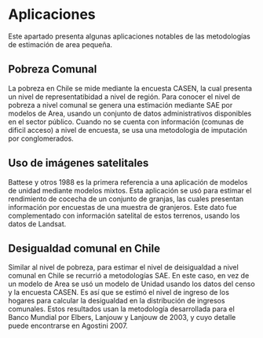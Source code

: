 # Aplicaciones

Este apartado presenta algunas aplicaciones notables de las metodologías de estimación de area pequeña. 

## Pobreza Comunal

La pobreza en Chile se mide mediante la encuesta CASEN, la cual presenta un nivel de representatibidad a nivel de región. Para conocer el nivel de pobreza a nivel comunal se genera una estimación mediante SAE por modelos de Area, usando un conjunto de datos administrativos disponibles en el sector público. Cuando no se cuenta con información (comunas de dificil acceso) a nivel de encuesta, se usa una metodologia de imputación por conglomerados.

## Uso de imágenes satelitales

Battese y otros 1988 es la primera referencia a una aplicación de modelos de unidad mediante modelos mixtos. Esta aplicación se usó para estimar el rendimiento de cocecha de un conjunto de granjas, las cuales presentan información por encuestas de una muestra de granjeros. Este dato fue complementado con información satelital de estos terrenos, usando los datos de Landsat.

## Desigualdad comunal en Chile

Similar al nivel de pobreza, para estimar el nivel de deisigualdad a nivel comunal en Chile se recurrió a metodologías SAE. En este caso, en vez de un modelo de Area se usó un modelo de Unidad usando los datos del censo y la encuesta CASEN. Es así que se estimó el nivel de ingreso de los hogares para calcular la desigualdad en la distribución de ingresos comunales. Estos resultados usan la metodología desarrollada para el Banco Mundial por Elbers, Lanjouw y Lanjouw de 2003, y cuyo detalle puede encontrarse en Agostini 2007.
